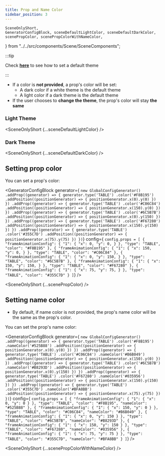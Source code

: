 ```yaml
---
title: Prop and Name Color
sidebar_position: 3
---
```


    SceneOnlyShort,
    GeneratorConfigBlock, sceneDefaultLightColor, sceneDefaultDarkColor, scenePropColor, scenePropColorWithNameColor,
} from "../../src/components/Scene/SceneComponents";

:::tip

Check **[here](../global-config/theme/custom-theme)** to see how to set a default theme

:::

* If a color is **not provided**, a prop's color will be set:
    * A dark color if a white theme is the default theme
    * A light color if a dark theme is the default theme
* If the user chooses to **change the theme**, the prop's color will stay **the same**

### Light Theme

<SceneOnlyShort {...sceneDefaultLightColor} />

### Dark Theme

<SceneOnlyShort {...sceneDefaultDarkColor} />

## Setting prop color

You can set a prop's color:

<GeneratorConfigBlock
    generator={
        `new GlobalConfigGenerator()
    .addProp((generator) => {
            generator.type('TABLE')
                .color('#F8B195')
                .addPosition((positionGenerator) => {
                positionGenerator.x(0).y(0)
            })
    })
    .addProp((generator) => {
        generator.type('TABLE')
            .color('#C06C84')
            .addPosition((positionGenerator) => {
                positionGenerator.x(150).y(0)
            })
    })
    .addProp((generator) => {
        generator.type('TABLE')
            .color('#6C5B7B')
            .addPosition((positionGenerator) => {
                positionGenerator.x(0).y(150)
            })
    })
    .addProp((generator) => {
        generator.type('TABLE')
            .color('#F67280')
            .addPosition((positionGenerator) => {
                positionGenerator.x(150).y(150)
            })
    })
    .addProp((generator) => {
        generator.type('TABLE')
            .color('#355C7D')
            .addPosition((positionGenerator) => {
                positionGenerator.x(75).y(75)
            })
    })`}
    config={
        `config.props = [
      {
        "frameAnimationConfig": {
          "1": {
            "x": 0,
            "y": 0,
          }
        },
        "type": "TABLE",
        "color": "#F8B195"
      },
      {
        "frameAnimationConfig": {
          "1": {
            "x": 150,
            "y": 0,
          }
        },
        "type": "TABLE",
        "color": "#C06C84"
      },
      {
        "frameAnimationConfig": {
          "1": {
            "x": 0,
            "y": 150,
          }
        },
        "type": "TABLE",
        "color": "#6C5B7B"
      },
      {
        "frameAnimationConfig": {
          "1": {
            "x": 150,
            "y": 150,
          }
        },
        "type": "TABLE",
        "color": "#F67280"
      },
      {
        "frameAnimationConfig": {
          "1": {
            "x": 75,
            "y": 75,
          }
        },
        "type": "TABLE",
        "color": "#355C7D"
      }
    ]`} />

<SceneOnlyShort {...scenePropColor} />


## Setting name color

* By default, if name color is not provided, the prop's name color will be the same as the prop's color.

You can set the prop's name color:

<GeneratorConfigBlock
    generator={
        `new GlobalConfigGenerator()
    .addProp((generator) => {
            generator.type('TABLE')
                .color('#F8B195')
                .nameColor('#525B88')
                .addPosition((positionGenerator) => {
                    positionGenerator.x(0).y(0)
                })
    })
    .addProp((generator) => {
        generator.type('TABLE')
            .color('#C06C84')
            .nameColor('#B6B049')
            .addPosition((positionGenerator) => {
                positionGenerator.x(150).y(0)
            })
    })
    .addProp((generator) => {
        generator.type('TABLE')
            .color('#6C5B7B')
            .nameColor('#B8293D')
            .addPosition((positionGenerator) => {
                positionGenerator.x(0).y(150)
            })
    })
    .addProp((generator) => {
        generator.type('TABLE')
            .color('#F67280')
            .nameColor('#035956')
            .addPosition((positionGenerator) => {
                positionGenerator.x(150).y(150)
            })
    })
    .addProp((generator) => {
        generator.type('TABLE')
            .color('#355C7D')
            .nameColor('#BFA8BB')
            .addPosition((positionGenerator) => {
                positionGenerator.x(75).y(75)
            })
    })`}
    config={
        `config.props = [
      {
        "frameAnimationConfig": {
          "1": {
            "x": 0,
            "y": 0
          }
        },
        "type": "TABLE",
        "color": "#F8B195",
        "nameColor": "#525B88"
      },
      {
        "frameAnimationConfig": {
          "1": {
            "x": 150,
            "y": 0
          }
        },
        "type": "TABLE",
        "color": "#C06C84",
        "nameColor": "#B6B049"
      },
      {
        "frameAnimationConfig": {
          "1": {
            "x": 0,
            "y": 150
          }
        },
        "type": "TABLE",
        "color": "#6C5B7B",
        "nameColor": "#B8293D"
      },
      {
        "frameAnimationConfig": {
          "1": {
            "x": 150,
            "y": 150
          }
        },
        "type": "TABLE",
        "color": "#F67280",
        "nameColor": "#035956"
      },
      {
        "frameAnimationConfig": {
          "1": {
            "x": 75,
            "y": 75
          }
        },
        "type": "TABLE",
        "color": "#355C7D",
        "nameColor": "#BFA8BB"
      }
    ]`} />

<SceneOnlyShort {...scenePropColorWithNameColor} />